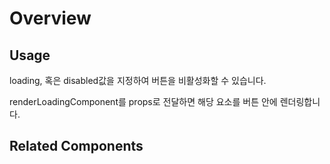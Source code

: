 
<Meta of={ButtonStories} />

# Overview

<Canvas of={ButtonStories.Button} />
<Controls of={ButtonStories.Button} />

## Usage

loading, 혹은 disabled값을 지정하여 버튼을 비활성화할 수 있습니다.

<Canvas>
  <Story of={ButtonStories.Loading} type="code" />
  <Story of={ButtonStories.Disabled} type="code" />
</Canvas>

renderLoadingComponent를 props로 전달하면 해당 요소를 버튼 안에 렌더링합니다.

<Canvas>
  <Story of={ButtonStories.RenderComponent} />
</Canvas>

## Related Components
